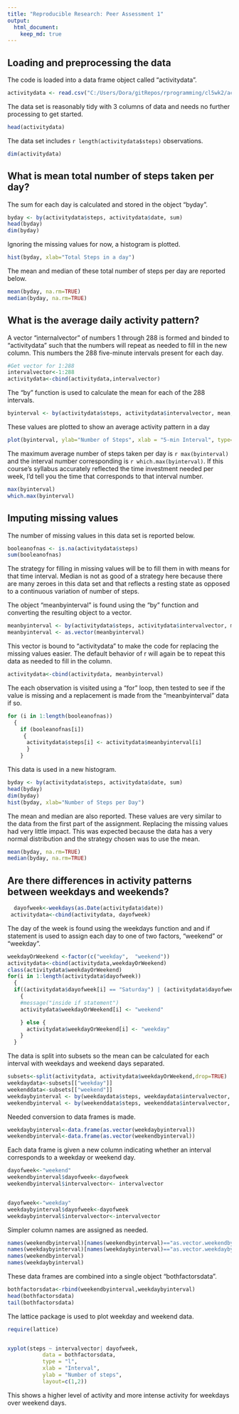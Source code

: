 ```yaml
---
title: "Reproducible Research: Peer Assessment 1"
output: 
  html_document:
    keep_md: true
---
```






## Loading and preprocessing the data

The code is loaded into a data frame object called "activitydata".
```r
activitydata <- read.csv("C:/Users/Dora/gitRepos/rprogramming/cl5wk2/activity.csv")
```
The data set is reasonably tidy with 3 columns of data and needs no further processing to get started. 
```r
head(activitydata)
```
The data set includes `r length(activitydata$steps)` observations.
```r
dim(activitydata)
```


## What is mean total number of steps taken per day?

The sum for each day is calculated and stored in the object "byday".
```r
byday <- by(activitydata$steps, activitydata$date, sum)
head(byday)
dim(byday)
```
Ignoring the missing values for now, a histogram is plotted.
```r
hist(byday, xlab="Total Steps in a day")
```


The mean and median of these total number of steps per day are reported below.
```r
mean(byday, na.rm=TRUE)
median(byday, na.rm=TRUE)

```

## What is the average daily activity pattern?

A vector "internalvector" of numbers 1 through 288 is formed and binded to "activitydata" such that the numbers will repeat as needed to fill in the new column. This numbers the 288 five-minute intervals present for each day.
```r
#Get vector for 1:288
intervalvector<-1:288
activitydata<-cbind(activitydata,intervalvector)
```
The "by" function is used to calculate the mean for each of the 288 intervals.
```r
byinterval <- by(activitydata$steps, activitydata$intervalvector, mean, na.rm=TRUE)
```
These values are plotted to show an average activity pattern in a day
```r
plot(byinterval, ylab="Number of Steps", xlab = "5-min Interval", type="l")
```
The maximum average number of steps taken per day is `r max(byinterval)` and the interval number corresponding is `r which.max(byinterval)`. If this course's syllabus accurately reflected the time investment needed per week, I'd tell you the time that corresponds to that interval number.
```r
max(byinterval)
which.max(byinterval)
```
## Imputing missing values

The number of missing values in this data set is reported below.
```r
booleanofnas <- is.na(activitydata$steps)
sum(booleanofnas)
```
The strategy for filling in missing values will be to fill them in with means for that time interval. Median is not as good of a strategy here because there are many zeroes in this data set and that reflects a resting state as opposed to a continuous variation of number of steps.

The object "meanbyinterval" is found using the "by" function and converting the resulting object to a vector.
```r
meanbyinterval <- by(activitydata$steps, activitydata$intervalvector, mean, na.rm=TRUE)
meanbyinterval <- as.vector(meanbyinterval)
```
This vector is bound to "activitydata" to make the code for replacing the missing values easier. The default behavior of r will again be to repeat this data as needed to fill in the column.
```r
activitydata<-cbind(activitydata, meanbyinterval)
```
The each observation is  visited using a "for" loop, then tested to see if the value is missing and a replacement is made from the "meanbyinterval" data if so.
```r
for (i in 1:length(booleanofnas))
  {
    if (booleanofnas[i])
     {
      activitydata$steps[i] <- activitydata$meanbyinterval[i]
      }
    }

```

This data is used in a new histogram.
```r
byday <- by(activitydata$steps, activitydata$date, sum)
head(byday)
dim(byday)
hist(byday, xlab="Number of Steps per Day")

```
The mean and median are also reported. These values are very similar to the data from the first part of the assignment. Replacing the missing values had very little impact. This was expected because the data has a very normal distribution and the strategy chosen was to use the mean.
```r

mean(byday, na.rm=TRUE)
median(byday, na.rm=TRUE)

```

## Are there differences in activity patterns between weekdays and weekends?
```r
  dayofweek<-weekdays(as.Date(activitydata$date))
 activitydata<-cbind(activitydata, dayofweek)
```
The day of the week is found using the weekdays function and and if statement is used to assign each day to one of two factors, "weekend" or "weekday".
```r
weekdayOrWeekend <-factor(c("weekday",  "weekend"))
activitydata<-cbind(activitydata,weekdayOrWeekend)
class(activitydata$weekdayOrWeekend)
for(i in 1:length(activitydata$dayofweek))
  {
  if((activitydata$dayofweek[i] == "Saturday") | (activitydata$dayofweek[i] == "Sunday"))
    {
    #message("inside if statement")
    activitydata$weekdayOrWeekend[i] <- "weekend"

    } else {
      activitydata$weekdayOrWeekend[i] <- "weekday"
    }
  }
```
The data is split into subsets so the mean can be calculated for each interval with weekdays and weekend days separated.

```r
subsets<-split(activitydata, activitydata$weekdayOrWeekend,drop=TRUE)
weekdaydata<-subsets[["weekday"]]
weekenddata<-subsets[["weekend"]]
weekdaybyinterval <- by(weekdaydata$steps, weekdaydata$intervalvector, mean)
weekendbyinterval <- by(weekenddata$steps, weekenddata$intervalvector, mean)
```
Needed conversion  to data frames is made.
```r
weekdaybyinterval<-data.frame(as.vector(weekdaybyinterval))
weekendbyinterval<-data.frame(as.vector(weekendbyinterval))
```
Each data frame is given a new column indicating whether an interval corresponds to a weekday or weekend day.
```r
dayofweek<-"weekend"
weekendbyinterval$dayofweek<-dayofweek
weekendbyinterval$intervalvector<- intervalvector


dayofweek<-"weekday"
weekdaybyinterval$dayofweek<-dayofweek
weekdaybyinterval$intervalvector<-intervalvector
```
Simpler column names are assigned as needed.
```r

names(weekendbyinterval)[names(weekendbyinterval)=="as.vector.weekendbyinterval."] <- "steps"
names(weekdaybyinterval)[names(weekdaybyinterval)=="as.vector.weekdaybyinterval."] <- "steps"
names(weekendbyinterval)
names(weekdaybyinterval)
```
These data frames are combined into a single object "bothfactorsdata".
```r

bothfactorsdata<-rbind(weekendbyinterval,weekdaybyinterval)
head(bothfactorsdata)
tail(bothfactorsdata)

```
The lattice package is used to plot weekday and weekend data.
```r
require(lattice)


xyplot(steps ~ intervalvector| dayofweek, 
           data = bothfactorsdata,
           type = "l",
           xlab = "Interval",
           ylab = "Number of steps",
           layout=c(1,2))
```
This shows a higher level of activity and more intense activity for weekdays over weekend days.